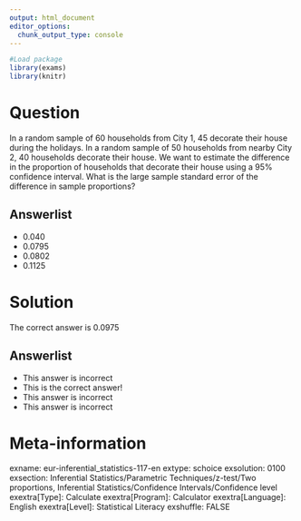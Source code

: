 ---
output: html_document
editor_options: 
  chunk_output_type: console
---
```{r, echo = FALSE, results = "hide"}
#Load package
library(exams)
library(knitr)
```

Question
========
In a random sample of 60 households from City 1, 45 decorate their house during the holidays. In a random sample of 50 households from nearby City 2, 40 households decorate their house. We want to estimate the difference in the proportion of households that decorate their house using a 95% confidence interval. What is the large sample standard error of the difference in sample proportions?

Answerlist
----------
* 0.040
* 0.0795
* 0.0802
* 0.1125


Solution
========
The correct answer is 0.0975

Answerlist
----------
* This answer is incorrect
* This is the correct answer!
* This answer is incorrect
* This answer is incorrect


Meta-information
================
exname: eur-inferential_statistics-117-en
extype: schoice
exsolution: 0100
exsection: Inferential Statistics/Parametric Techniques/z-test/Two proportions, Inferential Statistics/Confidence Intervals/Confidence level
exextra[Type]: Calculate
exextra[Program]: Calculator
exextra[Language]: English
exextra[Level]: Statistical Literacy
exshuffle: FALSE